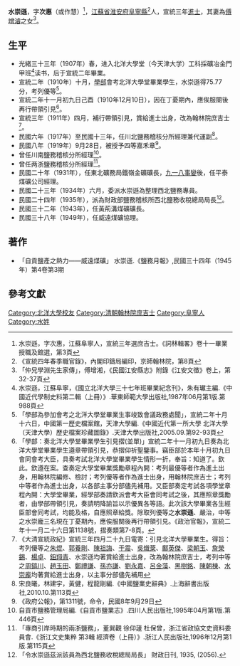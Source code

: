 {{明清人物信息框
| 姓名 = 水崇遜
| 原名 =
| 圖片名稱=  
| 圖片大小 = 220px
| 圖片說明 =  
| 最高職務 = 翰林院庶吉士
| 國家 = 大清
| 爵位 =
| 籍貫 = [[江蘇省|江蘇省]][[淮安府|淮安府]][[阜寧縣|阜寧縣]]
| 族裔 =  
| 旗籍 =  
| 字號 = 字次惠
| 諡號 = 
| 出生日期 = 
| 出生地點 = 
| 逝世日期 =  
| 逝世地點 = 
| 墓葬 = 
| 配偶 = 傅詳蓮
| 親屬 = [[傅增濬|傅增濬]]、[[傅增湘|傅增湘]]
| 出身 = 
* 宣統三年進士出身
| 經歷 = 
| 著作 = 《自貢鹽產之熱力——威遠煤礦》
*
*
*
}}

'''水崇遜'''{{BD|？||？||catIdx=S水崇遜}}，字'''次惠'''（或作慧）<ref>水崇遜，字次惠，江蘇阜寧人，宣統三年選庶吉士。《詞林輯畧》卷十一畢業授職及館選，第3頁</ref>，[[江蘇省|江蘇省]][[淮安府|淮安府]][[阜寧縣|阜寧縣]]<ref name="宣統四年春季職官錄">《宣統四年春季職官錄》，內閣印鑄局編印，京師翰林院，第8頁</ref>人，宣統三年[[進士|進士]]，其妻為[[傅增濬|傅增濬]]之女<ref>「仲兄學淵先生家傳」，傅增湘，《民國江安縣志》附錄《江安文徵》卷上，第32-37頁</ref>。

== 生平 ==
* 光緒三十三年（1907年）春，进入北洋大學堂（今天津大学）工科採礦冶金門甲班<ref>水崇遜，江蘇阜寧，《國立北洋大學三十七年班畢業紀念刊》，朱有瓛主編.《中國近代學制史料第二輯（上冊）》.華東師範大學出版社,1987年06月第1版.第988頁</ref>读书，后于宣統二年畢業。
* 宣統二年（1910年）十月，[[學部|學部]]會考北洋大學堂畢業學生，水崇遜得75.77分，考列優等<ref>「學部為參加會考之北洋大學堂畢業生事竣致會議政務處聞」，宣統二年十月十六日，中國第一歷史檔案館，天津大學編.《中國近代第一所大學 北洋大學（天津大學）歷史檔案珍藏圖錄》.天津大學出版社,2005.09.第92-93頁</ref>。
* 宣統二年十一月初九日己酉（1910年12月10日），因在丁憂期內，應俟服闋後再行帶領引見<ref>「學部：奏北洋大學堂畢業學生引見摺(並單)」宣統二年十一月初九日奏為北洋大學堂畢業學生遵章帶領引見，恭摺仰祈聖鑒事。竊臣部於本年十月初九日會同會考大臣，具奏考試北洋大學堂畢業學生情形一折，奉旨：知道了。欽此。欽遵在案。查奏定大學堂畢業獎勵章程內開：考列最優等者作為進土出身，用翰林院編修、檢討；考列優等者作為進士出身，用翰林院庶吉士；考列中等者作為進士出身，以各部主事分部儘先補用。又臣部奏定考試各項學堂章程內開：大學堂畢業，經學部奏請欽派會考大臣會同考試之後，其應照章獎勵者，由學部帶領引見，奏請明降諭旨以示優異各等語。此次該大學畢業各生經臣部會同考試，均能及格，自應照章給獎。除取列優等之'''水崇遜'''、嚴治，中等之水崇龐三名現在丁憂期內，應俟服闋後再行帶領引見。《政治官報》，宣統二年十一月二十六日第1138號，摺奏類第7-8頁。</ref>。
* 宣統三年（1911年）四月，補行帶領引見，賞給進士出身，改為翰林院庶吉士<ref>《大清宣統政紀》宣統三年四月二十九日電寄：引見北洋大學畢業生。得旨：考列優等之[[朱焜|朱焜]]、[[郭養剛|郭養剛]]、[[陳祖誨|陳祖誨]]、[[于震|于震]]、[[吳熾棻|吳熾棻]]、[[鄺英傑|鄺英傑]]、[[梁朝玉|梁朝玉]]、[[詹榮錫|詹榮錫]]、[[楊卓|楊卓]]、[[鈕翔青|鈕翔青]]、水崇遜均著賞給進士出身，改為翰林院庶吉士，考列中等之[[周鎬川|周鎬川]]、[[趙玉田|趙玉田]]、[[鄭禮謙|鄭禮謙]]、[[孫亦謙|孫亦謙]]、[[劉永嘉|劉永嘉]]、[[呂金藻|呂金藻]]、[[黑樹銘|黑樹銘]]、[[陳朝棟|陳朝棟]]、[[水崇龐|水崇龐]]均著賞給進士出身，以主事分部儘先補用</ref>。
* 民國六年（1917年）至民國十三年，任川北鹽務稽核分所經理兼代運副<ref>宋良曦，林建宇，黃健，程龍剛編.《中國鹽業史辭典》.上海辭書出版社,2010.10.第113頁</ref>。
* 民國八年（1919年）9月28日，被授予四等嘉禾章<ref>《政府公報》，第1311號，命令，民國8年9月29日</ref>。
* 曾任川南鹽務稽核分所經理<ref>自貢市鹽務管理局編.《自貢市鹽業志》.四川人民出版社,1995年04月第1版.第446頁</ref>。 
* 曾任两浙鹽務稽核分所經理<ref>「專商引岸時期的兩浙鹽務」，董巽觀 徐仰蘧 杜保曾，浙江省政協文史資料委員會.《浙江文史集粹 第3輯 經濟卷（上冊）》.浙江人民出版社,1996年12月第1版.第115頁</ref>。 
* 民國二十年（1931年），任東北礦務局鐵嶺金礦礦長，[[九一八事變|九一八事變]]後，任平泰煤礦公司經理。
* 民國二十三年（1934年）六月，委派水崇遜為整理西北鹽務專員。
* 民國二十四年（1935年），派為財政部鹽務稽核所西北鹽務收稅總局局長<ref>「令水崇遜茲派該員為西北鹽務收稅總局局長」 財政日刊, 1935, (2056). </ref>。
* 民國三十二年（1943年），任黃荊溝煤礦礦長。
* 民國三十八年（1949年），任威遠煤礦協理。

== 著作 ==
* 「自貢鹽產之熱力——威遠煤礦」 水崇遜.《鹽務月報》,民國三十四年（1945年）第4卷第3期

==參考文獻==
{{Reflist|1}}

{{宣統三年游學畢業進士}}
{{DEFAULTSORT:S水崇遜}}
[[Category:北洋大學校友|Category:北洋大學校友]]
[[Category:清朝翰林院庶吉士|Category:清朝翰林院庶吉士]]
[[Category:阜寧人|Category:阜寧人]]
[[Category:水姓|Category:水姓]]